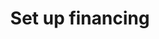 ---
title: "Set up financing"
description: "Set up buy now, pay later financing options for your customers"
---